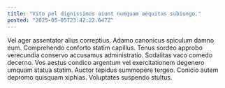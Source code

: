 ```yaml
---
title: "Vito pel dignissimos aiunt numquam aequitas subiungo."
posted: "2025-05-05T23:42:22.647Z"
---
```


Vel ager assentator alius correptius. Adamo canonicus spiculum damno eum. Comprehendo conforto statim capillus.
Tenus sordeo approbo verecundia conservo accusamus administratio. Sodalitas vaco comedo decerno. Vos aestus condico argentum vel exercitationem degenero umquam statua statim.
Auctor tepidus summopere tergeo. Conicio autem depromo quisquam xiphias. Voluptates suspendo stultus.
